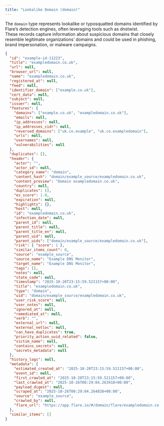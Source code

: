 ```yaml
---
title: "Lookalike Domain (domain)"
---
```


The `domain` type represents lookalike or typosquatted domains identified by Flare’s detection engines, often leveraging tools such as dnstwist.  
These records capture information about suspicious domains that closely resemble legitimate organizations’ domains and could be used in phishing, brand impersonation, or malware campaigns.

```json Example Content
{
  "id": "example-id-11223",
  "title": "exampledomain.co.uk",
  "url": null,
  "browser_url": null,
  "name": "exampledomain.co.uk",
  "registered_at": null,
  "feed": null,
  "identifier_domain": ["example.co.uk"],
  "cert_data": null,
  "subject": null,
  "issuer": null,
  "features": {
    "domains": ["example.co.uk", "exampledomain.co.uk"],
    "emails": null,
    "ip_addresses": null,
    "ip_addresses_cidr": null,
    "reversed_domains": ["uk.co.example", "uk.co.exampledomain"],
    "urls": null,
    "usernames": null,
    "vulnerabilities": null
  },
  "duplicates": [],
  "header": {
    "actor": "",
    "actor_id": null,
    "category_name": "domain",
    "content_hash": "domain/example_source/exampledomain.co.uk",
    "content_preview": "Domain exampledomain.co.uk",
    "country": null,
    "duplicates": [],
    "es_score": 1.0,
    "expiration": null,
    "highlights": {},
    "host": null,
    "id": "exampledomain.co.uk",
    "infection_date": null,
    "parent_id": null,
    "parent_title": null,
    "parent_title_en": null,
    "parent_uid": null,
    "parent_uids": ["domain/example_source/exampledomain.co.uk"],
    "risk": { "score": 1 },
    "similar_items_count": 0,
    "source": "example_source",
    "source_name": "Example DNS Monitor",
    "target_name": "Example DNS Monitor",
    "tags": [],
    "notes": null,
    "state_code": null,
    "timestamp": "2025-10-20T23:15:59.521157+00:00",
    "title": "exampledomain.co.uk",
    "type": "domain",
    "uid": "domain/example_source/exampledomain.co.uk",
    "user_risk_score": null,
    "user_notes": null,
    "ignored_at": null,
    "remediated_at": null,
    "verb": "",
    "external_url": null,
    "external_netloc": null,
    "can_have_duplicates": true,
    "priority_action_uuid_related": false,
    "victim_name": null,
    "contains_secrets": null,
    "secrets_metadata": null
  },
  "history_logs": null,
  "metadata": {
    "estimated_created_at": "2025-10-20T23:15:59.521157+00:00",
    "event_id": null,
    "first_crawled_at": "2025-10-20T23:15:59.521157+00:00",
    "last_crawled_at": "2025-10-26T00:29:04.263918+00:00",
    "payload_digest": null,
    "scraped_at": "2025-10-26T00:29:04.264838+00:00",
    "source": "example_source",
    "crawled_by": null,
    "flare_url": "https://app.flare.io/#/domain/flare/exampledomain.co.uk"
  },
  "similar_items": []
}
```
